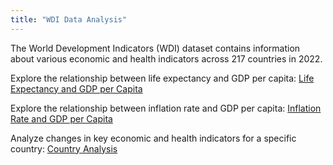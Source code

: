 ```yaml
---
title: "WDI Data Analysis"
---
```


The World Development Indicators (WDI) dataset contains information about various economic and health indicators across 217 countries in 2022.

Explore the relationship between life expectancy and GDP per capita: [Life Expectancy and GDP per Capita](05_Presentation.qmd)

Explore the relationship between inflation rate and GDP per capita: [Inflation Rate and GDP per Capita](Assignment05.qmd)

Analyze changes in key economic and health indicators for a specific country: [Country Analysis](country.qmd)